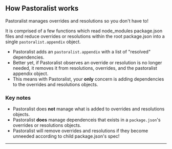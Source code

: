 <section>

## How Pastoralist works

Pastoralist manages overrides and resolutions so you don't have to!

It is comprised of a few functions which read node_modules package.json files and reduce overrides or resolutions within the root package.json into a single `pastoralist.appendix` object.

- Pastoralist adds an `pastoralist.appendix` with a list of "resolved" dependencies.
- Better yet, if Pastoralist observes an override or resolution is no longer needed, it removes it from resolutions, overrides, and the pastoralist appendix object.
- This means with Pastoralist, your **only** concern is adding dependencies to the overrides and resolutions objects.

### Key notes

- Pastoralist does **not** manage what is added to overrides and resolutions objects.
- Pastoralist **does** manage dependenceis that exists in a `package.json`'s overrides or resolutions objects.
- Pastoralist will remove overrides and resolutions if they become unneeded according to child package.json's spec!

---

</section>
